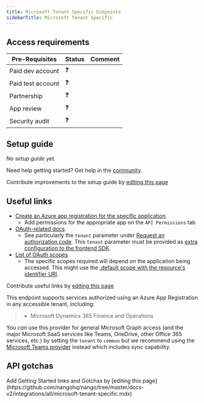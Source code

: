 ```yaml
---
title: Microsoft Tenant Specific Endpoints
sidebarTitle: Microsoft Tenant Specific
---
```



<Overview />
<PreBuiltTooling />
<PreBuiltUseCases />

## Access requirements
| Pre-Requisites | Status | Comment|
| - | - | - |
| Paid dev account | ❓ |  |
| Paid test account | ❓ |  |
| Partnership | ❓ | |
| App review | ❓ |  |
| Security audit | ❓ | |


## Setup guide

_No setup guide yet._

<Tip>Need help getting started? Get help in the [community](https://nango.dev/slack).</Tip>

<Note>Contribute improvements to the setup guide by [editing this page](https://github.com/nangohq/nango/tree/master/docs-v2/integrations/all/microsoft-tenant-specific.mdx)</Note>


## Useful links

-   [Create an Azure app registration for the specific application](https://go.microsoft.com/fwlink/?linkid=2083908).
    -   Add permissions for the appropriate app on the `API Permissions` tab
-   [OAuth-related docs](https://learn.microsoft.com/en-us/azure/active-directory/develop/v2-oauth2-auth-code-flow).
    -   See particularly the `tenant` parameter under [Request an authorization code](https://learn.microsoft.com/en-us/entra/identity-platform/v2-oauth2-auth-code-flow#request-an-authorization-code).
        This `tenant` parameter must be provided as [extra configuration to the frontend SDK](/guides/api-authorization/authorize-in-your-app-default-ui#apis-requiring-connection-specific-configuration-for-authorization).
-   [List of OAuth scopes](https://learn.microsoft.com/en-us/azure/active-directory/develop/permissions-consent-overview)
    -   The specific scopes required will depend on the application being accessed.  This might use the [.default scope with the resource's identifier URI](https://learn.microsoft.com/en-us/entra/identity-platform/scopes-oidc#the-default-scope).

<Note>Contribute useful links by [editing this page](https://github.com/nangohq/nango/tree/master/docs-v2/integrations/all/microsoft-tenant-specific.mdx)</Note>

This endpoint supports services authorized using an Azure App Registration in any accessible tenant, including:

> - Microsoft Dynamics 365 Finance and Operations

<Tip>You _can_ use this provider for general Microsoft Graph access (and the major Microsoft SaaS services like Teams, OneDrive, other Office 365 services, etc.) by setting the `tenant` to `common` but we recommend using the [Microsoft Teams provider](/integrations/all/microsoft-teams) instead which includes sync capability.</Tip>

## API gotchas
<APIGotchas />

<Note>
    Add Getting Started links and Gotchas by [editing this page](https://github.com/nangohq/nango/tree/master/docs-v2/integrations/all/microsoft-tenant-specific.mdx)
</Note>